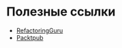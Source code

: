 # Полезные ссылки

-  [RefactoringGuru](https://refactoring.guru/ru/design-patterns)
-  [Packtpub](https://hub.packtpub.com/object-oriented-programming-typescript)
